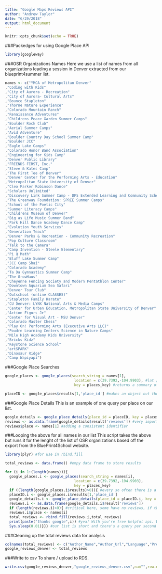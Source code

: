 ```yaml
---
title: "Google Maps Reviews API"
author: "Andrew Taylor"
date: "6/29/2018"
output: html_document
---
```


```r
knitr::opts_chunk$set(echo = TRUE)
```

###Packedges for using Google Place API
```r
library(googleway)
```

###OSR Organizations Names
Here we use a list of names from all organizations leading a session in Denver extracted from our blueprint4summer list. 
```r
names <- c("YMCA of Metropolitan Denver"
,"Coding with Kids"
,"City of Aurora - Recreation"
,"City of Aurora- Cultural Arts"
,"Bounce Stapleton"
,"Thorne Nature Experience"
,"Colorado Mountain Ranch"
,"Renaissance Adventures"
,"Childrens Peace Garden Summer Camps"
,"Boulder Rock Club"
,"Aerial Summer Camps"
,"Avid Adventure"
,"Boulder Country Day School Summer Camp"
,"Boulder JCC"
,"Eagle Lake Camps"
,"Colorado Honor Band Association"
,"Engineering for Kids Camp"
,"Denver Public Library"
,"FRIENDS FIRST, Inc."
,"Steve & Kates Camp"
,"The First Tee of Denver"
,"Denver Center for the Performing Arts - Education"
,"Metropolitan State University of Denver"
,"Cleo Parker Robinson Dance"
,"Scholars Unlimited"
,"Discovery Link Summer Camp - DPS Extended Learning and Community Schools" 
,"The Greenway Foundation: SPREE Summer Camps"
,"School of the Poetic City"
,"Summer Literacy Camps"
,"Childrens Museum of Denver"
,"Big as Life Music Summer Band"
,"Park Hill Dance Academy Dance Camp"
,"Evolution Youth Services"
,"Generation Teach"
,"Denver Parks & Recreation - Community Recreation"
,"Pop Culture Classroom"
,"Talk to the Camera"
,"Camp Invention - Steele Elementary"
,"Pi Q Math"
,"Bluff Lake Summer Camp"
,"JCC Camp Shai"
,"Colorado Academy"
,"Ta Da Gymnastics Summer Camp"
,"The GrowHaus"
,"Cheyenne Fencing Society and Modern Pentathlon Center"
,"Downtown Aquarium Sea Safari"
,"Denver Tour Club"
,"Outschool (online CLASSES)"
,"Stapleton Family Karate"
,"CU Denver: LYNX National Arts & Media Camps"
,"Center for Urban Education, Metropolitan State University of Denver"
,"Action Figurs Jr"
,"Center for Visual Art - MSU Denver"
,"Colorado Master Chess"
,"Play On! Performing Arts (Executive Arts LLC)"
,"Poudre Learning Centers Science in Nature Camps"
,"Mile High Academy Kids University"
,"Bricks Kidz"
,"Keystone Science School"
,"artSPARK"
,"Dinosaur Ridge"
,"Camp Wapiyapi")
```

###Google Place Searches
```r
google_places <- google_places(search_string = names[1],
                                location = c(39.7392,-104.9903), #lat / lon for denver
                                key = places_key) #returns a summary of places near denver that match the search string

placeID <- google_places$results[1,'place_id'] #makes an object out the place id so we can get review ids 
```

###Google Place Details
This is an example of one query per place on our list.
```r
google_details <- google_place_details(place_id = placeID, key = places_key)
reviews <- as.data.frame(google_details$result['reviews']) #very important we select by title since the data.frame length may vary by list 
reviews$place <- names[1] #adding a consistent identifier 
```

###Looping the above for all names in our list
This script takes the above but runs it for the lenght of the list of OSR organizations based off the export from the BluePrint4School website.
```r
library(plyr) #for use in rbind.fill

total_reviews <- data.frame() #empy data frame to store results

for (i in 1:(length(names))){
  google_places.i <- google_places(search_string = names[i],
                                location = c(39.7392,-104.9903),
                                key = places_key)
  if ((length(google_places.i$results)>0)){ #every so often there is a search string which is to specific and returns 0 results, so here we skip it
  placeID.i <- google_places.i$results[1,'place_id']
  google_details.i <- google_place_details(place_id = placeID.i, key = places_key)
  reviews.i <- as.data.frame(google_details.i$result['reviews'])
  if (length(reviews.i)>0){ #critical here, some have no reviews, if there are none we can't take em obvs, so here we skip
  reviews.i$place <- names[i]
  total_reviews <- rbind.fill(reviews.i,total_reviews)
  print(paste("thanks google",i)) #yea! With you're free helpful api. We keep the counter per iteration here because we're a small n and we want to track any breaks
  Sys.sleep(0.01)}}} #our list is short and there's a query per second limit, so we chill here to not risk breaking it
```

###Cleaning up the total reviews data for analysis
```r
colnames(total_reviews) <- c("Author_Name","Author_Url","Language","Profile_Photo_Url","Rating","Relative_Time","Review_Text","Review_Time","Organization")
google_reviews_denver <- total_reviews
```

###Write to csv
To share / upload to RDS.
```r
write.csv(google_reviews_denver,"google_reviews_denver.csv",na="",row.names=FALSE)
```

